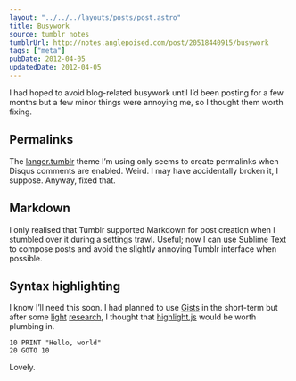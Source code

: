 ```yaml
---
layout: "../../../layouts/posts/post.astro"
title: Busywork
source: tumblr notes
tumblrUrl: http://notes.anglepoised.com/post/20518440915/busywork
tags: ["meta"]
pubDate: 2012-04-05
updatedDate: 2012-04-05
---
```


I had hoped to avoid blog-related busywork until I’d been posting for a few months but a few minor things were annoying me, so I thought them worth fixing.

## Permalinks

The [langer.tumblr](http://www.tumblr.com/theme/325) theme I’m using only seems to create permalinks when Disqus comments are enabled. Weird. I may have accidentally broken it, I suppose. Anyway, fixed that.

## Markdown

I only realised that Tumblr supported Markdown for post creation when I stumbled over it during a settings trawl. Useful; now I can use Sublime Text to compose posts and avoid the slightly annoying Tumblr interface when possible.

## Syntax highlighting

I know I’ll need this soon. I had planned to use [Gists](https://gist.github.com/) in the short-term but after some [light](http://automateeverything.tumblr.com/post/20166142768/better-code-syntax-highlighting-w-highlight-js) [research](http://schneems.com/post/18551760180/give-tumblr-some-code), I thought that [highlight.js](https://github.com/isagalaev/highlight.js) would be worth plumbing in.

```
10 PRINT "Hello, world"
20 GOTO 10
```

Lovely.
